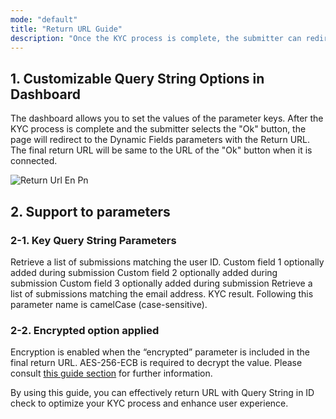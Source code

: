 ```yaml
---
mode: "default"
title: "Return URL Guide"
description: "Once the KYC process is complete, the submitter can redirect the specified URL with parameters by selecting the “Ok” button."
---
```


## 1. Customizable Query String Options in Dashboard

The dashboard allows you to set the values of the parameter keys. After the KYC process is complete and the submitter selects the "Ok" button, the page will redirect to the Dynamic Fields parameters with the Return URL. The final return URL will be same to the URL of the "Ok" button when it is connected.

![Return Url En Pn](/images/return_url_en.png)

## 2. Support to parameters

### 2-1. Key Query String Parameters

<ResponseField name="userid" type="string">
  Retrieve a list of submissions matching the user ID.
</ResponseField>

<ResponseField name="cf1" type="string">
  Custom field 1 optionally added during submission
</ResponseField>

<ResponseField name="cf2" type="string">
  Custom field 2 optionally added during submission
</ResponseField>

<ResponseField name="cf3" type="string">
  Custom field 3 optionally added during submission
</ResponseField>

<ResponseField name="email" type="string">
  Retrieve a list of submissions matching the email address.
</ResponseField>

<ResponseField name="kycStatus" type="string">
  KYC result. Following this parameter name is camelCase (case-sensitive).
</ResponseField>

### 2-2. Encrypted option applied

Encryption is enabled when the “encrypted” parameter is included in the final return URL. AES-256-ECB is required to decrypt the value. Please consult [this guide section](https://developers.argosidentity.com/getting-started/en/encrypt-and-decrypt-data/overview#3-2-api-request-data-encryption-aes-256-ecb) for further information.

By using this guide, you can effectively return URL with Query String in ID check to optimize your KYC process and enhance user experience.